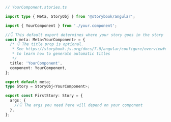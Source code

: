 ```ts
// YourComponent.stories.ts

import type { Meta, StoryObj } from '@storybook/angular';

import { YourComponent } from './your.component';

//👇 This default export determines where your story goes in the story list
const meta: Meta<YourComponent> = {
  /* 👇 The title prop is optional.
   * See https://storybook.js.org/docs/7.0/angular/configure/overview#configure-story-loading
   * to learn how to generate automatic titles
   */
  title: 'YourComponent',
  component: YourComponent,
};

export default meta;
type Story = StoryObj<YourComponent>;

export const FirstStory: Story = {
  args: {
    //👇 The args you need here will depend on your component
  },
};
```
